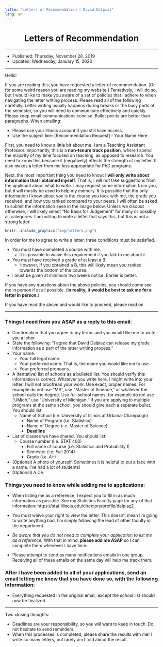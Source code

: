 ```yaml
---
title: "Letters of Recommendation | David Dalpiaz"
lang: en
---
```


<center><h1>Letters of Recommendation</h1></center>

***

- Published: Thursday, November 28, 2019
- Updated: Wednesday, January 15, 2020

***

Hello!

If you are reading this, you have requested a letter of recommendation. (Or for some weird reason you are reading my website.) Tentatively, I will do so, but I would like to make you aware of a set of policies that I adhere to when navigating the letter writing process. Please read all of the following carefully. Letter writing usually happens during breaks or the busy parts of the semester, so you will need to communicate effectively and quickly. Please keep email communications concise. Bullet points are better than paragraphs. When emailing:

- Please use your Illinois account if you still have access.
- Use the subject line: [Recommendation Request] - Your Name Here

First, you need to know a little bit about me. I am a Teaching Assistant Professor. Importantly, this is a **non-tenure track position**, where I spend the majority of my time focused on teaching, as opposed to research. You need to know this because it (negatively) effects the strength of my letter. It also makes a letter from me less appropriate for PhD programs.

Next, the most important thing you need to know: **I will only write about information that I obtained myself**. That is, I will not take suggestions from the applicant about what to write. I may request some information from you, but it will mostly be used to help my memory. It is possible that the only information I know about you is the course you took with me, the grade you received, and how you ranked compared to your peers. I will often be asked to submit the information seen in the image below. Unless we discuss otherwise, I will likely select "No Basis for Judgement" for many or possibly all categories. I am willing to write a letter that says this, but this is not a strong letter.

```r
knitr::include_graphics("img/letters.png")
```

In order for me to agree to write a letter, three conditions must be satisfied. 

- You must have completed a course with me.
  - It is possible to waive this requirement if you talk to me about it.
- You must have received a grade of at least a B.
  - However, if you obtained a B, this will likely mean you ranked towards the bottom of the course.
- I must be given at minimum two weeks notice. Earlier is better.

If you have any questions about the above policies, you should come see me in person if at all possible. (**In reality, it would be best to ask me for a letter in person.**)

If you have read the above and would like to proceed, please read on.

***

### Things I need from you ASAP as a reply to this email:

- Confirmation that you agree to my terms and you would like me to write you a letter.
- State the following: "I agree that David Dalpiaz can release my grade information as a part of the letter writing process."
- Your name.
  - Your full legal name.
  - Your preferred name. That is, the name you would like me to use.
  - Your preferred pronouns.
- A (tentative) list of schools as a bulleted list. You should verify this information is correct. Whatever you write here, I might write into your letter. I will not proofread your work. Use exact, proper names. For example do not use "MS", use "Master of Science," or whatever the school calls the degree. Use full school names, for example do not use "UMich," use "University of Michigan." If you are applying to multiple programs at the same school, you should give each a separate bullet. You should list:
  - Name of School (i.e. University of Illinois at Urbana-Champaign)
    - Name of Program (i.e. Statistics)
    - Name of Degree (i.e. Master of Science)
    - **Deadline**
- List of classes we have shared. You should list:
  - Course number (i.e. STAT 400)
    - Full name of course (i.e. Statistics and Probability I)
    - Semester (i.e. Fall 2014)
    - Grade (i.e. A+)
- (Optional) A photo of yourself. Sometimes it is helpful to put a face with a name. I've had a lot of students!
- (Optional) A CV.

### Things you need to know while adding me to applications:

- When listing me as a reference, I expect you to fill in as much information as possible. See my Statistics Faculty page for any of that information: https://stat.illinois.edu/directory/profile/dalpiaz2
- You must waive your right to view the letter. This doesn't mean I'm going to write anything bad, I'm simply following the lead of other faculty in the department.
- *Be aware that you do not need to complete your application to list me as a reference.* With that in mind, **please add me ASAP** so I can complete them whenever I have time.

- Please attempt to send as many notifications emails in one group. Receiving all of these emails on the same day will help me track them.

### After I have been added to all of your applications, send an email letting me know that you have done so, with the following information:

- Everything requested in the original email, except the school list should now be finalized.

***

Two closing thoughts:

- Deadlines are your responsibility, so you will want to keep in touch. Do not hesitate to send reminders.
- When this processes is completed, please share the results with me! I write so many letters, but rarely am I told about the result.